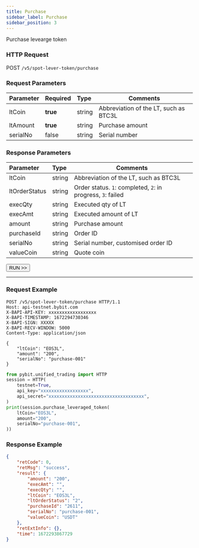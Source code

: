 ```yaml
---
title: Purchase
sidebar_label: Purchase
sidebar_position: 3
---
```

Purchase levearge token

### HTTP Request
POST `/v5/spot-lever-token/purchase`

### Request Parameters
| Parameter | Required | Type | Comments|
|:----- |:-------|:-----|------ |
|ltCoin |**true** |string |Abbreviation of the LT, such as BTC3L|
|ltAmount |**true** |string	|Purchase amount|
|serialNo |false |string |Serial number|

### Response Parameters
| Parameter | Type | Comments|
|:----- |:-----|----- |
|ltCoin |string |Abbreviation of the LT, such as BTC3L |
|ltOrderStatus |string |Order status. `1`: completed, `2`: in progress, `3`: failed |
|execQty |string |Executed qty of LT |
|execAmt |string |Executed amount of LT |
|amount	|string	|Purchase amount |
|purchaseId	|string	|Order ID |
|serialNo |string |Serial number, customised order ID |
|valueCoin |string |Quote coin |

<a href="/api-explorer/v5/lt/purchase"><Button>RUN >></Button></a>

---

### Request Example

<Tabs groupId="programming-languages">
<TabItem value="http" label="HTTP">

```http
POST /v5/spot-lever-token/purchase HTTP/1.1
Host: api-testnet.bybit.com
X-BAPI-API-KEY: xxxxxxxxxxxxxxxxxx
X-BAPI-TIMESTAMP: 1672294730346
X-BAPI-SIGN: XXXXX
X-BAPI-RECV-WINDOW: 5000
Content-Type: application/json

{
    "ltCoin": "EOS3L",
    "amount": "200",
    "serialNo": "purchase-001"
}
```

</TabItem>
<TabItem value="python" label="Python">

```python
from pybit.unified_trading import HTTP
session = HTTP(
    testnet=True,
    api_key="xxxxxxxxxxxxxxxxxx",
    api_secret="xxxxxxxxxxxxxxxxxxxxxxxxxxxxxxxxxxxx",
)
print(session.purchase_leveraged_token(
    ltCoin="EOS3L",
    amount="200",
    serialNo="purchase-001",
))
```

</TabItem>
</Tabs>

### Response Example

```json
{
    "retCode": 0,
    "retMsg": "success",
    "result": {
        "amount": "200",
        "execAmt": "",
        "execQty": "",
        "ltCoin": "EOS3L",
        "ltOrderStatus": "2",
        "purchaseId": "2611",
        "serialNo": "purchase-001",
        "valueCoin": "USDT"
    },
    "retExtInfo": {},
    "time": 1672293867729
}
```
